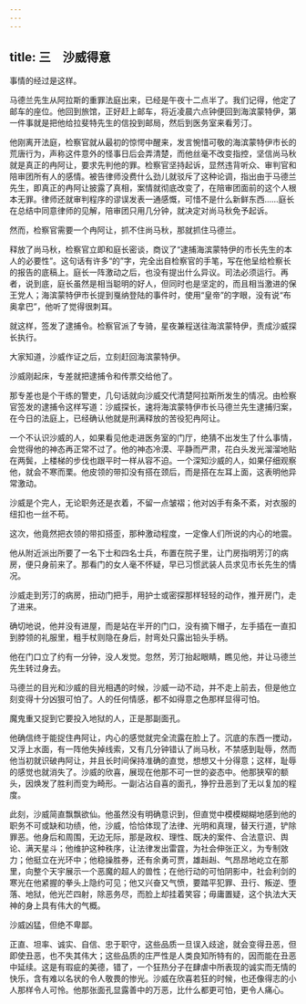 ```yaml
---
---
---
```

title: 三　沙威得意
---





事情的经过是这样。

马德兰先生从阿拉斯的重罪法庭出来，已经是午夜十二点半了。我们记得，他定了邮车的座位。他回到旅馆，正好赶上邮车，将近凌晨六点钟便回到海滨蒙特伊，第一件事就是把他给拉斐特先生的信投到邮局，然后到医务室来看芳汀。

他刚离开法庭，检察官就从最初的惊愕中醒来，发言惋惜可敬的海滨蒙特伊市长的荒唐行为，声称这件意外的怪事日后会弄清楚，而他丝毫不改变指控，坚信尚马秋就是真正的冉阿让，要求先判他的罪。检察官坚持起诉，显然违背听众、审判官和陪审团所有人的感情。被告律师没费什么劲儿就驳斥了这种论调，指出由于马德兰先生，即真正的冉阿让披露了真相，案情就彻底改变了，在陪审团面前的这个人根本无罪。律师还就审判程序的谬误发表一通感慨，可惜不是什么新鲜东西……庭长在总结中同意律师的见解，陪审团只用几分钟，就决定对尚马秋免予起诉。

然而，检察官需要一个冉阿让，抓不住尚马秋，那就抓住马德兰。

释放了尚马秋，检察官立即和庭长密谈，商议了“逮捕海滨蒙特伊的市长先生的本人的必要性”。这句话有许多“的”字，完全出自检察官的手笔，写在他呈给检察长的报告的底稿上。庭长一阵激动之后，也没有提出什么异议。司法必须运行。再者，说到底，庭长虽然是相当聪明的好人，但同时也是坚定的，而且相当激进的保王党人；海滨蒙特伊市长提到戛纳登陆的事件时，使用“皇帝”的字眼，没有说“布奥拿巴”，他听了觉得很刺耳。

就这样，签发了逮捕令。检察官派了专骑，星夜兼程送往海滨蒙特伊，责成沙威探长执行。

大家知道，沙威作证之后，立刻赶回海滨蒙特伊。

沙威刚起床，专差就把逮捕令和传票交给他了。

那专差也是个干练的警吏，几句话就向沙威交代清楚阿拉斯所发生的情况。由检察官签发的逮捕令这样写道：沙威探长，速将海滨蒙特伊市长马德兰先生逮捕归案，在今日的法庭上，已经确认他就是刑满释放的苦役犯冉阿让。

一个不认识沙威的人，如果看见他走进医务室的门厅，绝猜不出发生了什么事情，会觉得他的神态再正常不过了。他的神态冷漠、平静而严肃，花白头发光溜溜地贴在两鬓，上楼梯的步伐也跟平时一样从容不迫。一个深知沙威的人，如果仔细观察他，就会不寒而栗。他皮领的带扣没有搭在颈后，而是搭在左耳上面，这表明他异常激动。

沙威是个完人，无论职务还是衣着，不留一点皱褶；他对凶手有条不紊，对衣服的纽扣也一丝不苟。

这次，他竟然把衣领的带扣搭歪，那种激动程度，一定像人们所说的内心的地震。

他从附近派出所要了一名下士和四名士兵，布置在院子里，让门房指明芳汀的病房，便只身前来了。那看门的女人毫不怀疑，早已习惯武装人员求见市长先生的情况。

沙威走到芳汀的病房，扭动门把手，用护士或密探那样轻轻的动作，推开房门，走了进来。

确切地说，他并没有进屋，而是站在半开的门口，没有摘下帽子，左手插在一直扣到脖领的礼服里，粗手杖则隐在身后，肘弯处只露出铅头手柄。

他在门口立了约有一分钟，没人发觉。忽然，芳汀抬起眼睛，瞧见他，并让马德兰先生转过身去。

马德兰的目光和沙威的目光相遇的时候，沙威一动不动，并不走上前去，但是他立刻变得十分凶狠可怕了。人的任何情感，都不如得意之色那样显得可怕。

魔鬼重又捉到它要投入地狱的人，正是那副面孔。

他确信终于能捉住冉阿让，内心的感觉就完全流露在脸上了。沉底的东西一搅动，又浮上水面，有一阵他失掉线索，又有几分钟错认了尚马秋，不禁感到耻辱，然而他当初就识破冉阿让，并且长时间保持准确的直觉，想想又十分得意；这样，耻辱的感觉也就消失了。沙威的欣喜，展现在他那不可一世的姿态中。他那狭窄的额头，因焕发了胜利而变为畸形。一副沾沾自喜的面孔，狰狞丑恶到了无以复加的程度。

此刻，沙威简直飘飘欲仙。他虽然没有明确意识到，但直觉中模模糊糊地感到他的职务不可或缺和功绩，他，沙威，恰恰体现了法律、光明和真理，替天行道，铲除罪恶。他身后和周围，无边无际，那是政权、理性、既决的案件、合法意识、舆论、满天星斗；他维护这种秩序，让法律发出雷霆，为社会伸张正义，为专制效力；他挺立在光环中；他稳操胜券，还有余勇可贾，雄赳赳、气昂昂地屹立在那里，向整个天宇展示一个恶魔的超人的兽性；在他行动的可怕阴影中，社会利剑的寒光在他紧握的拳头上隐约可见；他又兴奋又气愤，要踏平犯罪、丑行、叛逆、堕落、地狱，他光芒四射，除恶务尽，而脸上却挂着笑容；毋庸置疑，这个执法大天神的身上具有伟大的气概。

沙威凶猛，但绝不卑鄙。

正直、坦率、诚实、自信、忠于职守，这些品质一旦误入歧途，就会变得丑恶，但即使丑恶，也不失其伟大；这些品质的庄严性是人类良知所特有的，因而能在丑恶中延续。这是有瑕疵的美德，错了，一个狂热分子在肆虐中所表现的诚实而无情的快乐，含有难以名状的令人敬畏的惨光。沙威在欣喜若狂的时候，也还像得志的小人那样令人可怜。他那张面孔显露善中的万恶，比什么都更可怕，更令人痛心。